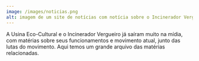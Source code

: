 ---
image: /images/noticias.png
alt: imagem de um site de notícias com notícia sobre o Incinerador Vergueiro.
---
A Usina Eco-Cultural e o Incinerador Vergueiro já saíram muito na mídia, com matérias sobre seus funcionamentos e movimento atual, junto das lutas do movimento. Aqui temos um grande arquivo das matérias relacionadas.